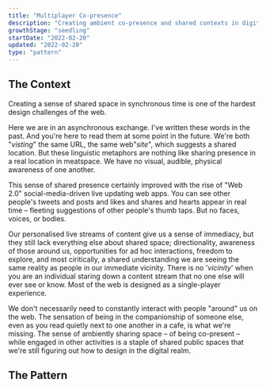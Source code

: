 ```yaml
---
title: "Multiplayer Co-presence"
description: "Creating ambient co-presence and shared contexts in digital spaces"
growthStage: "seedling"
startDate: "2022-02-20"
updated: "2022-02-20"
type: "pattern"
---
```


<h2 className="micro">The Context</h2>

Creating a sense of shared space in synchronous time is one of the hardest design challenges of the web.

Here we are in an asynchronous exchange. I've written these words in the past. And you're here to read them at some point in the future. We're both "_visting_" the same URL, the same web"_site_", which suggests a shared location. But these linguistic metaphors are nothing like sharing presence in a real location in meatspace. We have no visual, audible, physical awareness of one another.

This sense of shared presence certainly improved with the rise of "Web 2.0" social-media-driven live updating web apps. You can see other people's tweets and posts and likes and shares and hearts appear in real time – fleeting suggestions of other people's thumb taps. But no faces, voices, or bodies.

Our personalised live streams of content give us a sense of immediacy, but they still lack everything else about shared space; directionality, awareness of those around us, opportunities for ad hoc interactions, freedom to explore, and most ciritically, a shared understanding we are seeing the same reality as people in our immediate vicinity. There is no '_vicinity_' when you are an individual staring down a content stream that no one else will ever see or know. Most of the web is designed as a single-player experience.

We don't necessarily need to constantly interact with people "around" us on the web. The sensation of being in the companionship of someone else, even as you read quietly next to one another in a cafe, is what we're missing. The sense of ambiently sharing space – of being co-present – while engaged in other activities is a staple of shared public spaces that we're still figuring out how to design in the digital realm.

<Spacer />

<h2 className="micro">The Pattern</h2>
